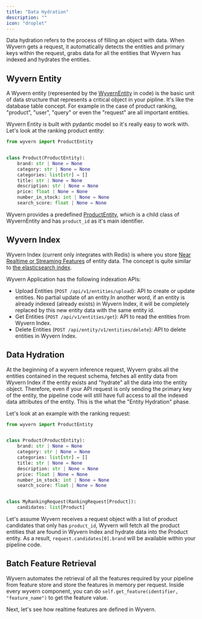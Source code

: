 ```yaml
---
title: "Data Hydration"
description: ""
icon: "droplet"
---
```


Data hydration refers to the process of filling an object with data. When Wyvern gets a request, it automatically detects the entities and primary keys within the request, grabs data for all the entities that Wyvern has indexed and hydrates the entities.

## Wyvern Entity

A Wyvern entity (represented by the [WyvernEntity](/sdk_ref#wyvernentity-objects) in code) is the basic unit of data structure that represents a critical object in your pipline. It's like the database table concept. For example in the case of product ranking, "product", "user", "query" or even the "request" are all important entities.

Wyvern Entity is built with pydantic model so it's really easy to work with. Let's look at the ranking product entity:

```python pipelines/product_ranking/schemas.py
from wyvern import ProductEntity


class Product(ProductEntity):
    brand: str | None = None
    category: str | None = None
    categories: list[str] = []
    title: str | None = None
    description: str | None = None
    price: float | None = None
    number_in_stock: int | None = None
    search_score: float | None = None
```

Wyvern provides a predefined [ProductEntity](/todo_somewhere), which is a child class of WyvernEntity and has `product_id` as it's main identifier.

## Wyvern Index

Wyvern Index (current only integrates with Redis) is where you store [Near Realtime or Streaming Features](https://huyenchip.com/2023/01/08/self-serve-feature-platforms.html#batch-vs-real-time-vs-nrt-features) of entity data. The concept is quite similar to [the elasticsearch index](https://www.elastic.co/blog/what-is-an-elasticsearch-index).

Wyvern Application has the following indexation APIs:

- Upload Entities (`POST /api/v1/entities/upload`): API to create or update entities. No partial update of an entity.In another word, if an entity is already indexed (already exists) in Wyvern Index, it will be completely replaced by this new entity data with the same entity id.
- Get Entities (`POST /api/v1/entities/get`): API to read the entities from Wyvern Index.
- Delete Entities (`POST /api/entity/v1/entities/delete`): API to delete entities in Wyvern Index.

## Data Hydration

At the beginning of a wyvern inference request, Wyvern grabs all the entities contained in the request schema, fetches all entity data from Wyvern Index if the entity exists and "hydrate" all the data into the entity object. Therefore, even if your API request is only sending the primary key of the entity, the pipeline code will still have full access to all the indexed data attributes of the entity. This is the what the "Entity Hydration" phase.

Let's look at an example with the ranking request:

```python pipelines/product_ranking/schemas.py
from wyvern import ProductEntity


class Product(ProductEntity):
    brand: str | None = None
    category: str | None = None
    categories: list[str] = []
    title: str | None = None
    description: str | None = None
    price: float | None = None
    number_in_stock: int | None = None
    search_score: float | None = None


class MyRankingRequest(RankingRequest[Product]):
    candidates: list[Product]
```

Let's assume Wyvern receives a request object with a list of product candidates that only has `product_id`, Wyvern will fetch all the product entities that are found in Wyvern Index and hydrate data into the Product entity. As a result, `request.candidates[0].brand` will be available within your pipeline code.

## Batch Feature Retrieval

Wyvern automates the retrieval of all the features required by your pipeline from feature store and store the features in memory per request. Inside every wyvern component, you can do `self.get_feature(identifier, "feature_name")` to get the feature value.

Next, let's see how realtime features are defined in Wyvern.
